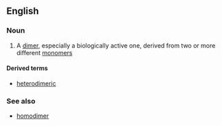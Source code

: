 ==English==

===Noun===
{{en-noun}}

# {{context|chemistry|biochemistry|lang=en}} A [[dimer]], especially a biologically active one, derived from two or more different [[monomer]]s

====Derived terms====
*[[heterodimeric]]

===See also===
*[[homodimer]]